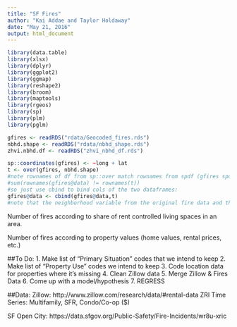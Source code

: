 ```yaml
---
title: "SF Fires"
author: "Kai Addae and Taylor Holdaway"
date: "May 21, 2016"
output: html_document
---
```


```r
library(data.table)
library(xlsx)
library(dplyr)
library(ggplot2)
library(ggmap)
library(reshape2)
library(broom)
library(maptools)
library(rgeos)
library(sp)
library(plm)
library(pglm)
```

```r
gfires <- readRDS("rdata/Geocoded_fires.rds")
nbhd.shape <- readRDS("rdata/nbhd_shape.rds")
zhvi.nbhd.df <- readRDS("zhvi_nbhd_df.rds")
```

```r
sp::coordinates(gfires) <- ~long + lat
t <- over(gfires, nbhd.shape)
#note rownames of df from sp::over match rownames from spdf (gfires spdf). see this by:
#sum(rownames(gfires@data) != rownames(t))
#so just use cbind to bind cols of the two dataframes:
gfires@data <- cbind(gfires@data,t)
#note that the neighborhood variable from the original fire data and the neighborhood variable from the overlay sometimes do not agree. chock this up to differently defined neighborhoods between zillow and the inputter of the sf fire data

```



Number of fires according to share of rent controlled living spaces in an area.

Number of fires according to property values (home values, rental prices, etc.)


##To Do:
1. Make list of "Primary Situation" codes that we intend to keep 
2. Make list of "Property Use" codes we intend to keep
3. Code location data for properties where it's missing
4. Clean Zillow data
5. Merge Zillow & Fires Data 
6. Come up with a model/hypothesis
7. REGRESS


##Data:
Zillow:
http://www.zillow.com/research/data/#rental-data
ZRI Time Series: Multifamily, SFR, Condo/Co-op ($)

SF Open City:
https://data.sfgov.org/Public-Safety/Fire-Incidents/wr8u-xric


